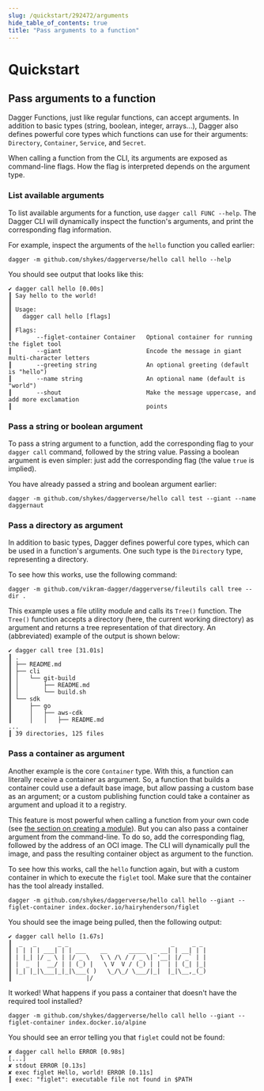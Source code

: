 ```yaml
---
slug: /quickstart/292472/arguments
hide_table_of_contents: true
title: "Pass arguments to a function"
---
```


# Quickstart

<PartialExperimentalDocs />

## Pass arguments to a function

Dagger Functions, just like regular functions, can accept arguments. In addition to basic types (string, boolean, integer, arrays...), Dagger also defines powerful core types which functions can use for their arguments: `Directory`, `Container`, `Service`, and `Secret`.

When calling a function from the CLI, its arguments are exposed as command-line flags. How the flag is interpreted depends on the argument type.

### List available arguments

To list available arguments for a function, use `dagger call FUNC --help`. The Dagger CLI will dynamically inspect the function's arguments, and print the corresponding flag information.

For example, inspect the arguments of the `hello` function you called earlier:

```shell
dagger -m github.com/shykes/daggerverse/hello call hello --help
```

You should see output that looks like this:

```shell
✔ dagger call hello [0.00s]
┃ Say hello to the world!
┃
┃ Usage:
┃   dagger call hello [flags]
┃
┃ Flags:
┃       --figlet-container Container   Optional container for running the figlet tool
┃       --giant                        Encode the message in giant multi-character letters
┃       --greeting string              An optional greeting (default is "hello")
┃       --name string                  An optional name (default is "world")
┃       --shout                        Make the message uppercase, and add more exclamation
┃                                      points
```

### Pass a string or boolean argument

To pass a string argument to a function, add the corresponding flag to your `dagger call` command, followed by the string value. Passing a boolean argument is even simpler: just add the corresponding flag (the value `true` is implied).

You have already passed a string and boolean argument earlier:

```shell
dagger -m github.com/shykes/daggerverse/hello call test --giant --name daggernaut
```

### Pass a directory as argument

In addition to basic types, Dagger defines powerful core types, which can be used in a function's arguments. One such type is the `Directory` type, representing a directory.

To see how this works, use the following command:

```shell
dagger -m github.com/vikram-dagger/daggerverse/fileutils call tree --dir .
```

This example uses a file utility module and calls its `Tree()` function. The `Tree()` function accepts a directory (here, the current working directory) as argument and returns a tree representation of that directory. An (abbreviated) example of the output is shown below:

```shell
✔ dagger call tree [31.01s]
┃ .
┃ ├── README.md
┃ ├── cli
┃ │   └── git-build
┃ │       ├── README.md
┃ │       └── build.sh
┃ └── sdk
┃     ├── go
┃     │   ├── aws-cdk
┃     │   │   ├── README.md
...
┃ 39 directories, 125 files
```

### Pass a container as argument

Another example is the core `Container` type. With this, a function can literally receive a container as argument. So, a function that builds a container could use a default base image, but allow passing a custom base as an argument; or a custom publishing function could take a container as argument and upload it to a registry.

This feature is most powerful when calling a function from your own code (see [the section on creating a module](./428201-custom-modules.mdx)). But you can also pass a container argument from the command-line. To do so, add the corresponding flag, followed by the address of an OCI image. The CLI will dynamically pull the image, and pass the resulting container object as argument to the function.

To see how this works, call the `hello` function again, but with a custom container in which to execute the `figlet` tool. Make sure that the container has the tool already installed.

```shell
dagger -m github.com/shykes/daggerverse/hello call hello --giant --figlet-container index.docker.io/hairyhenderson/figlet
```

You should see the image being pulled, then the following output:

```shell
✔ dagger call hello [1.67s]
┃  _   _      _ _                             _     _ _
┃ | | | | ___| | | ___    __      _____  _ __| | __| | |
┃ | |_| |/ _ \ | |/ _ \   \ \ /\ / / _ \| '__| |/ _` | |
┃ |  _  |  __/ | | (_) |   \ V  V / (_) | |  | | (_| |_|
┃ |_| |_|\___|_|_|\___( )   \_/\_/ \___/|_|  |_|\__,_(_)
┃                     |/
```

It worked! What happens if you pass a container that doesn't have the required tool installed?

```shell
dagger -m github.com/shykes/daggerverse/hello call hello --giant --figlet-container index.docker.io/alpine
```

You should see an error telling you that `figlet` could not be found:

```shell
✘ dagger call hello ERROR [0.98s]
[...]
✘ stdout ERROR [0.13s]
✘ exec figlet Hello, world! ERROR [0.11s]
┃ exec: "figlet": executable file not found in $PATH
```
